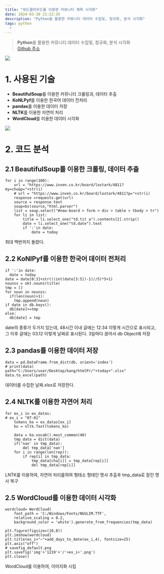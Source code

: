 ```yaml
---
title: "워드클라우드를 이용한 커뮤니티 제목 시각화"
date: 2024-03-30 21:22:35
description: "Python을 활용한 커뮤니티 데이터 수집및, 정규화, 분석 시각화"
tags: python
  -
---
```


> **Python**을 활용한 커뮤니티 데이터 수집및, 정규화, 분석 시각화  
> [Github 주소](https://github.com/NabongsunK/invencloud)

![](https://velog.velcdn.com/images/nabongsun/post/e8459109-98b7-4b6f-b5fd-6b892fe04007/image.png)

# 1. 사용된 기술

- **BeautifulSoup**를 이용한 커뮤니티 크롤링과, 데이터 추출
- **KoNLPyf**를 이용한 한국어 데이터 전처리
- **pandas**를 이용한 데이터 저장
- **NLTK**를 이용한 자연어 처리
- **WordCloud**를 이용한 데이터 시각화

![](https://velog.velcdn.com/images/nabongsun/post/01059d73-42b2-4398-b391-24b5eea3cf28/image.png)

# 2. 코드 분석

## 2.1 BeautifulSoup를 이용한 크롤링, 데이터 추출

```
for i in range(100):
	url = "https://www.inven.co.kr/board/lostark/4811?my=chu&p="+str(i)
	# url = "https://www.inven.co.kr/board/lostark/4811?p="+str(i)
	response =requests.get(url)
	source = response.text
	soup=bs(source,"html.parser")
	list = soup.select("#new-board > form > div > table > tbody > tr")
	for li in list:
		title = li.select_one("td.tit a").contents[2].strip()
		date = li.select_one("td.date").text
		if ':'in date:
			date = today
```

최대 백번까지 돌렸다.

## 2.2 KoNlPyf를 이용한 한국어 데이터 전처리

```
if ':'in date:
  date = today
date = date[0:3]+str(((int(date[3:5])-1)//5)*5+1)
nounss = okt.nouns(title)
tmp = []
for noun in nounss:
  if(len(noun)>1):
    tmp.append(noun)
if date in db.keys():
  db[date]+=tmp
else:
  db[date] = tmp
```

date의 종류가 두가지 있는데, 48시간 이내 글에는 12:34 이렇게 시간으로 표시되고, 그 이후 글에는 03.12 이렇게 날짜로 표시된다. 3일마다 끊어서 db Object에 저장

## 2.3 pandas를 이용한 데이터 저장

```
data = pd.DataFrame.from_dict(db, orient='index')
# print(data)
path="C:/Users/user/Desktop/kang/htmlPr/"+today+".xlsx"
data.to_excel(path)
```

데이터를 수집한 날짜.xlsx로 저장한다.

## 2.4 NLTK를 이용한 자연어 처리

```
for ex_i in ex_datas:
# ex_i = "07-01"
	tokens_ko = ex_datas[ex_i]
	ko = nltk.Text(tokens_ko)

	data = ko.vocab().most_common(40)
	tmp_data = dict(data)
	if('nan' in tmp_data):
		del tmp_data['nan']
	for i in range(len(rep)):
		if rep[i] in tmp_data:
			tmp_data[cha[i]] = tmp_data[rep[i]]
			del tmp_data[rep[i]]
```

LNTK를 이용하여, 자연어 처리를하여 형태소 형태인 명사 추출후 tmp_data로 잘린 명사 복구

## 2.5 WordCloud를 이용한 데이터 시각화

```
wordcloud= WordCloud(
    font_path = 'C:/Windows/Fonts/NGULIM.TTF',
    relative_scaling = 0.2,
    background_color = 'white').generate_from_frequencies(tmp_data)

plt.figure(figsize=(10,8))
plt.imshow(wordcloud)
plt.title(ex_i+"~"+add_days_to_date(ex_i,4), fontsize=25)
plt.axis("off")
# savefig_default.png
plt.savefig('img'+'1219'+'/'+ex_i+'.png')
plt.close()
```

WordCloud를 이용하여, 이미지화 시킴
